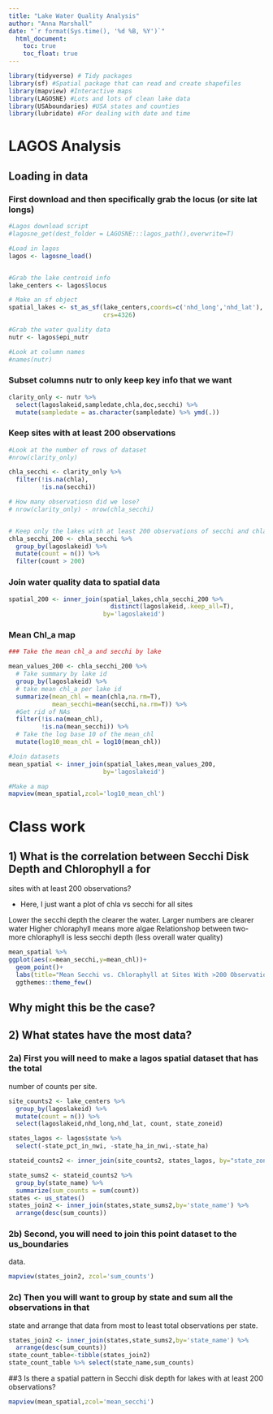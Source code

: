```yaml
---
title: "Lake Water Quality Analysis"
author: "Anna Marshall"
date: "`r format(Sys.time(), '%d %B, %Y')`"
  html_document:
    toc: true
    toc_float: true
---
```




```r
library(tidyverse) # Tidy packages
library(sf) #Spatial package that can read and create shapefiles 
library(mapview) #Interactive maps
library(LAGOSNE) #Lots and lots of clean lake data
library(USAboundaries) #USA states and counties
library(lubridate) #For dealing with date and time
```


# LAGOS Analysis


## Loading in data


### First download and then specifically grab the locus (or site lat longs)
```r
#Lagos download script
#lagosne_get(dest_folder = LAGOSNE:::lagos_path(),overwrite=T)

#Load in lagos
lagos <- lagosne_load()


#Grab the lake centroid info
lake_centers <- lagos$locus

# Make an sf object 
spatial_lakes <- st_as_sf(lake_centers,coords=c('nhd_long','nhd_lat'),
                          crs=4326)

#Grab the water quality data
nutr <- lagos$epi_nutr

#Look at column names
#names(nutr)
```

### Subset columns nutr to only keep key info that we want


```r
clarity_only <- nutr %>%
  select(lagoslakeid,sampledate,chla,doc,secchi) %>%
  mutate(sampledate = as.character(sampledate) %>% ymd(.))

```


### Keep sites with at least 200 observations 

```r

#Look at the number of rows of dataset
#nrow(clarity_only)

chla_secchi <- clarity_only %>%
  filter(!is.na(chla),
         !is.na(secchi))

# How many observatiosn did we lose?
# nrow(clarity_only) - nrow(chla_secchi)


# Keep only the lakes with at least 200 observations of secchi and chla
chla_secchi_200 <- chla_secchi %>%
  group_by(lagoslakeid) %>%
  mutate(count = n()) %>%
  filter(count > 200)


```


### Join water quality data to spatial data

```r
spatial_200 <- inner_join(spatial_lakes,chla_secchi_200 %>%
                            distinct(lagoslakeid,.keep_all=T),
                          by='lagoslakeid')


```

### Mean Chl_a map

```r
### Take the mean chl_a and secchi by lake

mean_values_200 <- chla_secchi_200 %>%
  # Take summary by lake id
  group_by(lagoslakeid) %>%
  # take mean chl_a per lake id
  summarize(mean_chl = mean(chla,na.rm=T),
            mean_secchi=mean(secchi,na.rm=T)) %>%
  #Get rid of NAs
  filter(!is.na(mean_chl),
         !is.na(mean_secchi)) %>%
  # Take the log base 10 of the mean_chl
  mutate(log10_mean_chl = log10(mean_chl))

#Join datasets
mean_spatial <- inner_join(spatial_lakes,mean_values_200,
                          by='lagoslakeid') 

#Make a map
mapview(mean_spatial,zcol='log10_mean_chl')
```


# Class work

## 1) What is the correlation between Secchi Disk Depth and Chlorophyll a for
sites with at least 200 observations?

- Here, I just want a plot of chla vs secchi for all sites 

Lower the secchi depth the clearer the water. Larger numbers are clearer water
Higher chloraphyll means more algae
Relationshop between two- more chloraphyll is less secchi depth (less overall water quality)

```r
mean_spatial %>%
ggplot(aes(x=mean_secchi,y=mean_chl))+
  geom_point()+
  labs(title="Mean Secchi vs. Chloraphyll at Sites With >200 Observations)",x="Mean Secchi",y="Mean Chloraphyll")+
  ggthemes::theme_few()
```


## Why might this be the case? 


## 2) What states have the most data? 

### 2a) First you will need to make a lagos spatial dataset that has the total 
number of counts per site.

```r
site_counts2 <- lake_centers %>%
  group_by(lagoslakeid) %>%
  mutate(count = n()) %>%
  select(lagoslakeid,nhd_long,nhd_lat, count, state_zoneid)

states_lagos <- lagos$state %>%
  select(-state_pct_in_nwi, -state_ha_in_nwi,-state_ha)

stateid_counts2 <- inner_join(site_counts2, states_lagos, by="state_zoneid")

state_sums2 <- stateid_counts2 %>%
  group_by(state_name) %>%
  summarize(sum_counts = sum(count))
states <- us_states()
states_join2 <- inner_join(states,state_sums2,by='state_name') %>% 
  arrange(desc(sum_counts))
```


### 2b) Second, you will need to join this point dataset to the us_boundaries 
data. 

```r
mapview(states_join2, zcol='sum_counts')
```


### 2c) Then you will want to group by state and sum all the observations in that
state and arrange that data from most to least total observations per state. 

```r
states_join2 <- inner_join(states,state_sums2,by='state_name') %>% 
  arrange(desc(sum_counts))
state_count_table<-tibble(states_join2)
state_count_table %>% select(state_name,sum_counts)
```

##3 Is there a spatial pattern in Secchi disk depth for lakes with at least 200 
observations?

```r
mapview(mean_spatial,zcol='mean_secchi')
```


